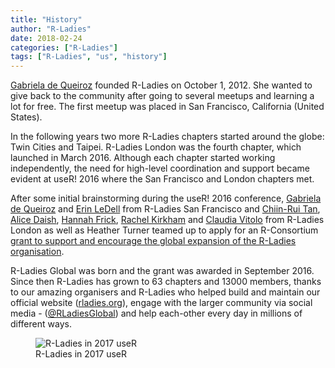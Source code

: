 ```yaml
---
title: "History"
author: "R-Ladies"
date: 2018-02-24
categories: ["R-Ladies"]
tags: ["R-Ladies", "us", "history"]
---
```


[Gabriela de Queiroz](https://rladies.org/united-states-rladies/name/gabriela-de-queiroz/) founded R-Ladies on October 1, 2012. She wanted to give back to the community after going to several meetups and learning a lot for free.  The first meetup was placed in San Francisco, California (United States). 

In the following years two more R-Ladies chapters started around the globe: Twin Cities and Taipei. R-Ladies London was the fourth chapter, which launched in March 2016. Although each chapter started working independently, the need for high-level coordination and support became evident at useR! 2016 where the San Francisco and London chapters met. 

After some initial brainstorming during the useR! 2016 conference, [Gabriela de Queiroz](https://rladies.org/united-states-rladies/name/gabriela-de-queiroz/) and [Erin LeDell](https://rladies.org/r-speakers/name/erin-ledell/) from R-Ladies San Francisco and [Chiin-Rui Tan](https://rladies.org/r-speakers/name/chiin-rui-tan/), [Alice Daish](https://rladies.org/ladies-complete-list/name/alice-daish/), [Hannah Frick](https://rladies.org/ladies-complete-list/name/hannah-frick/), [Rachel Kirkham](https://rladies.org/ladies-complete-list/name/rachel-kirkham/) and [Claudia Vitolo](https://rladies.org/r-speakers/name/claudia-vitolo/) from R-Ladies London as well as Heather Turner teamed up to apply for an R-Consortium [grant to support and encourage the global expansion of the R-Ladies organisation](https://github.com/rladies/global/blob/master/rconsortium/FINAL%20-%20201607-%20rconsortiumproposalr-ladiesalignmentandglobalexpansion-july2016.pdf). 

R-Ladies Global was born and the grant was awarded in September 2016. Since then R-Ladies has grown to 63 chapters and 13000 members, thanks to our amazing organisers and R-Ladies who helped build and maintain our official website ([rladies.org](https://rladies.org/)), engage with the larger community via social media - ([\@RLadiesGlobal](https://twitter.com/rladiesglobal?lang=en)) and help each-other every day in millions of different ways.


![R-Ladies in 2017 useR](../../image/R-Ladies.png)
